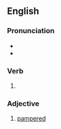 {{also|spoonfed}}
==English==

===Pronunciation===
* {{IPA|en|/spun ˈfɛd/}}
* {{rhymes|en|ɛd|s=2}}

===Verb===
{{head|en|verb form}}

# {{en-past of|spoon-feed}}

===Adjective===
{{en-adj|-}}

# [[pampered]]